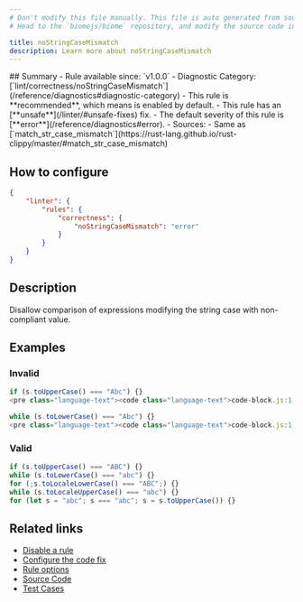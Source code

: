 ```yaml
---
# Don't modify this file manually. This file is auto generated from source, and you will lose your changes next time the website is built.
# Head to the `biomejs/biome` repository, and modify the source code in there.

title: noStringCaseMismatch
description: Learn more about noStringCaseMismatch
---
```


<Tabs>
<TabItem label="JavaScript (and super languages)" icon="seti:javascript">
## Summary
- Rule available since: `v1.0.0`
- Diagnostic Category: [`lint/correctness/noStringCaseMismatch`](/reference/diagnostics#diagnostic-category)
- This rule is **recommended**, which means is enabled by default.
- This rule has an [**unsafe**](/linter/#unsafe-fixes) fix.
- The default severity of this rule is [**error**](/reference/diagnostics#error).
- Sources: 
  - Same as [`match_str_case_mismatch`](https://rust-lang.github.io/rust-clippy/master/#match_str_case_mismatch)

## How to configure
```json title="biome.json"
{
	"linter": {
		"rules": {
			"correctness": {
				"noStringCaseMismatch": "error"
			}
		}
	}
}

```
## Description
Disallow comparison of expressions modifying the string case with non-compliant value.

## Examples

### Invalid

```js
if (s.toUpperCase() === "Abc") {}
<pre class="language-text"><code class="language-text">code-block.js:1:5 <a href="https://biomejs.dev/linter/rules/no-string-case-mismatch">lint/correctness/noStringCaseMismatch</a> <span style="color: #000; background-color: #ddd;"> FIXABLE </span> ━━━━━━━━━━━━━━━━━━━━━━━━━━━━━━━━━━<br /><br />  <strong><span style="color: Tomato;">✖</span></strong> <span style="color: Tomato;">This expression always returns false.</span><br />  <br />  <strong><span style="color: Tomato;">&gt;</span></strong> <strong>1 │ </strong>if (s.toUpperCase() === &quot;Abc&quot;) &#123;&#125;<br />   <strong>   │ </strong>    <strong><span style="color: Tomato;">^</span></strong><strong><span style="color: Tomato;">^</span></strong><strong><span style="color: Tomato;">^</span></strong><strong><span style="color: Tomato;">^</span></strong><strong><span style="color: Tomato;">^</span></strong><strong><span style="color: Tomato;">^</span></strong><strong><span style="color: Tomato;">^</span></strong><strong><span style="color: Tomato;">^</span></strong><strong><span style="color: Tomato;">^</span></strong><strong><span style="color: Tomato;">^</span></strong><strong><span style="color: Tomato;">^</span></strong><strong><span style="color: Tomato;">^</span></strong><strong><span style="color: Tomato;">^</span></strong><strong><span style="color: Tomato;">^</span></strong><strong><span style="color: Tomato;">^</span></strong><strong><span style="color: Tomato;">^</span></strong><strong><span style="color: Tomato;">^</span></strong><strong><span style="color: Tomato;">^</span></strong><strong><span style="color: Tomato;">^</span></strong><strong><span style="color: Tomato;">^</span></strong><strong><span style="color: Tomato;">^</span></strong><strong><span style="color: Tomato;">^</span></strong><strong><span style="color: Tomato;">^</span></strong><strong><span style="color: Tomato;">^</span></strong><strong><span style="color: Tomato;">^</span></strong><br />    <strong>2 │ </strong><br />  <br />  <strong><span style="color: lightgreen;">ℹ</span></strong> <span style="color: lightgreen;">This call convert the string to upper case</span><br />  <br />  <strong><span style="color: Tomato;">&gt;</span></strong> <strong>1 │ </strong>if (s.toUpperCase() === &quot;Abc&quot;) &#123;&#125;<br />   <strong>   │ </strong>    <strong><span style="color: Tomato;">^</span></strong><strong><span style="color: Tomato;">^</span></strong><strong><span style="color: Tomato;">^</span></strong><strong><span style="color: Tomato;">^</span></strong><strong><span style="color: Tomato;">^</span></strong><strong><span style="color: Tomato;">^</span></strong><strong><span style="color: Tomato;">^</span></strong><strong><span style="color: Tomato;">^</span></strong><strong><span style="color: Tomato;">^</span></strong><strong><span style="color: Tomato;">^</span></strong><strong><span style="color: Tomato;">^</span></strong><strong><span style="color: Tomato;">^</span></strong><strong><span style="color: Tomato;">^</span></strong><strong><span style="color: Tomato;">^</span></strong><strong><span style="color: Tomato;">^</span></strong><br />    <strong>2 │ </strong><br />  <br />  <strong><span style="color: lightgreen;">ℹ</span></strong> <span style="color: lightgreen;">... but this value is not in upper case</span><br />  <br />  <strong><span style="color: Tomato;">&gt;</span></strong> <strong>1 │ </strong>if (s.toUpperCase() === &quot;Abc&quot;) &#123;&#125;<br />   <strong>   │ </strong>                        <strong><span style="color: Tomato;">^</span></strong><strong><span style="color: Tomato;">^</span></strong><strong><span style="color: Tomato;">^</span></strong><strong><span style="color: Tomato;">^</span></strong><strong><span style="color: Tomato;">^</span></strong><br />    <strong>2 │ </strong><br />  <br />  <strong><span style="color: lightgreen;">ℹ</span></strong> <span style="color: lightgreen;">Unsafe fix</span><span style="color: lightgreen;">: </span><span style="color: lightgreen;">Use </span><span style="color: lightgreen;"><strong>upper case</strong></span><span style="color: lightgreen;"> string value.</span><br />  <br />    <strong>1</strong>  <strong> │ </strong><span style="color: Tomato;">-</span> <span style="color: Tomato;">i</span><span style="color: Tomato;">f</span><span style="color: Tomato;"><span style="opacity: 0.8;">·</span></span><span style="color: Tomato;">(</span><span style="color: Tomato;">s</span><span style="color: Tomato;">.</span><span style="color: Tomato;">t</span><span style="color: Tomato;">o</span><span style="color: Tomato;">U</span><span style="color: Tomato;">p</span><span style="color: Tomato;">p</span><span style="color: Tomato;">e</span><span style="color: Tomato;">r</span><span style="color: Tomato;">C</span><span style="color: Tomato;">a</span><span style="color: Tomato;">s</span><span style="color: Tomato;">e</span><span style="color: Tomato;">(</span><span style="color: Tomato;">)</span><span style="color: Tomato;"><span style="opacity: 0.8;">·</span></span><span style="color: Tomato;">=</span><span style="color: Tomato;">=</span><span style="color: Tomato;">=</span><span style="color: Tomato;"><span style="opacity: 0.8;">·</span></span><span style="color: Tomato;">&quot;</span><span style="color: Tomato;"><strong>A</strong></span><span style="color: Tomato;"><strong>b</strong></span><span style="color: Tomato;"><strong>c</strong></span><span style="color: Tomato;">&quot;</span><span style="color: Tomato;">)</span><span style="color: Tomato;"><span style="opacity: 0.8;">·</span></span><span style="color: Tomato;">&#123;</span><span style="color: Tomato;">&#125;</span><br />      <strong>1</strong><strong> │ </strong><span style="color: MediumSeaGreen;">+</span> <span style="color: MediumSeaGreen;">i</span><span style="color: MediumSeaGreen;">f</span><span style="color: MediumSeaGreen;"><span style="opacity: 0.8;">·</span></span><span style="color: MediumSeaGreen;">(</span><span style="color: MediumSeaGreen;">s</span><span style="color: MediumSeaGreen;">.</span><span style="color: MediumSeaGreen;">t</span><span style="color: MediumSeaGreen;">o</span><span style="color: MediumSeaGreen;">U</span><span style="color: MediumSeaGreen;">p</span><span style="color: MediumSeaGreen;">p</span><span style="color: MediumSeaGreen;">e</span><span style="color: MediumSeaGreen;">r</span><span style="color: MediumSeaGreen;">C</span><span style="color: MediumSeaGreen;">a</span><span style="color: MediumSeaGreen;">s</span><span style="color: MediumSeaGreen;">e</span><span style="color: MediumSeaGreen;">(</span><span style="color: MediumSeaGreen;">)</span><span style="color: MediumSeaGreen;"><span style="opacity: 0.8;">·</span></span><span style="color: MediumSeaGreen;">=</span><span style="color: MediumSeaGreen;">=</span><span style="color: MediumSeaGreen;">=</span><span style="color: MediumSeaGreen;"><span style="opacity: 0.8;">·</span></span><span style="color: MediumSeaGreen;">&quot;</span><span style="color: MediumSeaGreen;"><strong>A</strong></span><span style="color: MediumSeaGreen;"><strong>B</strong></span><span style="color: MediumSeaGreen;"><strong>C</strong></span><span style="color: MediumSeaGreen;">&quot;</span><span style="color: MediumSeaGreen;">)</span><span style="color: MediumSeaGreen;"><span style="opacity: 0.8;">·</span></span><span style="color: MediumSeaGreen;">&#123;</span><span style="color: MediumSeaGreen;">&#125;</span><br />    <strong>2</strong> <strong>2</strong><strong> │ </strong>  <br />  <br /></code></pre>

```

```js
while (s.toLowerCase() === "Abc") {}
<pre class="language-text"><code class="language-text">code-block.js:1:8 <a href="https://biomejs.dev/linter/rules/no-string-case-mismatch">lint/correctness/noStringCaseMismatch</a> <span style="color: #000; background-color: #ddd;"> FIXABLE </span> ━━━━━━━━━━━━━━━━━━━━━━━━━━━━━━━━━━<br /><br />  <strong><span style="color: Tomato;">✖</span></strong> <span style="color: Tomato;">This expression always returns false.</span><br />  <br />  <strong><span style="color: Tomato;">&gt;</span></strong> <strong>1 │ </strong>while (s.toLowerCase() === &quot;Abc&quot;) &#123;&#125;<br />   <strong>   │ </strong>       <strong><span style="color: Tomato;">^</span></strong><strong><span style="color: Tomato;">^</span></strong><strong><span style="color: Tomato;">^</span></strong><strong><span style="color: Tomato;">^</span></strong><strong><span style="color: Tomato;">^</span></strong><strong><span style="color: Tomato;">^</span></strong><strong><span style="color: Tomato;">^</span></strong><strong><span style="color: Tomato;">^</span></strong><strong><span style="color: Tomato;">^</span></strong><strong><span style="color: Tomato;">^</span></strong><strong><span style="color: Tomato;">^</span></strong><strong><span style="color: Tomato;">^</span></strong><strong><span style="color: Tomato;">^</span></strong><strong><span style="color: Tomato;">^</span></strong><strong><span style="color: Tomato;">^</span></strong><strong><span style="color: Tomato;">^</span></strong><strong><span style="color: Tomato;">^</span></strong><strong><span style="color: Tomato;">^</span></strong><strong><span style="color: Tomato;">^</span></strong><strong><span style="color: Tomato;">^</span></strong><strong><span style="color: Tomato;">^</span></strong><strong><span style="color: Tomato;">^</span></strong><strong><span style="color: Tomato;">^</span></strong><strong><span style="color: Tomato;">^</span></strong><strong><span style="color: Tomato;">^</span></strong><br />    <strong>2 │ </strong><br />  <br />  <strong><span style="color: lightgreen;">ℹ</span></strong> <span style="color: lightgreen;">This call convert the string to lower case</span><br />  <br />  <strong><span style="color: Tomato;">&gt;</span></strong> <strong>1 │ </strong>while (s.toLowerCase() === &quot;Abc&quot;) &#123;&#125;<br />   <strong>   │ </strong>       <strong><span style="color: Tomato;">^</span></strong><strong><span style="color: Tomato;">^</span></strong><strong><span style="color: Tomato;">^</span></strong><strong><span style="color: Tomato;">^</span></strong><strong><span style="color: Tomato;">^</span></strong><strong><span style="color: Tomato;">^</span></strong><strong><span style="color: Tomato;">^</span></strong><strong><span style="color: Tomato;">^</span></strong><strong><span style="color: Tomato;">^</span></strong><strong><span style="color: Tomato;">^</span></strong><strong><span style="color: Tomato;">^</span></strong><strong><span style="color: Tomato;">^</span></strong><strong><span style="color: Tomato;">^</span></strong><strong><span style="color: Tomato;">^</span></strong><strong><span style="color: Tomato;">^</span></strong><br />    <strong>2 │ </strong><br />  <br />  <strong><span style="color: lightgreen;">ℹ</span></strong> <span style="color: lightgreen;">... but this value is not in lower case</span><br />  <br />  <strong><span style="color: Tomato;">&gt;</span></strong> <strong>1 │ </strong>while (s.toLowerCase() === &quot;Abc&quot;) &#123;&#125;<br />   <strong>   │ </strong>                           <strong><span style="color: Tomato;">^</span></strong><strong><span style="color: Tomato;">^</span></strong><strong><span style="color: Tomato;">^</span></strong><strong><span style="color: Tomato;">^</span></strong><strong><span style="color: Tomato;">^</span></strong><br />    <strong>2 │ </strong><br />  <br />  <strong><span style="color: lightgreen;">ℹ</span></strong> <span style="color: lightgreen;">Unsafe fix</span><span style="color: lightgreen;">: </span><span style="color: lightgreen;">Use </span><span style="color: lightgreen;"><strong>lower case</strong></span><span style="color: lightgreen;"> string value.</span><br />  <br />    <strong>1</strong>  <strong> │ </strong><span style="color: Tomato;">-</span> <span style="color: Tomato;">w</span><span style="color: Tomato;">h</span><span style="color: Tomato;">i</span><span style="color: Tomato;">l</span><span style="color: Tomato;">e</span><span style="color: Tomato;"><span style="opacity: 0.8;">·</span></span><span style="color: Tomato;">(</span><span style="color: Tomato;">s</span><span style="color: Tomato;">.</span><span style="color: Tomato;">t</span><span style="color: Tomato;">o</span><span style="color: Tomato;">L</span><span style="color: Tomato;">o</span><span style="color: Tomato;">w</span><span style="color: Tomato;">e</span><span style="color: Tomato;">r</span><span style="color: Tomato;">C</span><span style="color: Tomato;">a</span><span style="color: Tomato;">s</span><span style="color: Tomato;">e</span><span style="color: Tomato;">(</span><span style="color: Tomato;">)</span><span style="color: Tomato;"><span style="opacity: 0.8;">·</span></span><span style="color: Tomato;">=</span><span style="color: Tomato;">=</span><span style="color: Tomato;">=</span><span style="color: Tomato;"><span style="opacity: 0.8;">·</span></span><span style="color: Tomato;">&quot;</span><span style="color: Tomato;"><strong>A</strong></span><span style="color: Tomato;"><strong>b</strong></span><span style="color: Tomato;"><strong>c</strong></span><span style="color: Tomato;">&quot;</span><span style="color: Tomato;">)</span><span style="color: Tomato;"><span style="opacity: 0.8;">·</span></span><span style="color: Tomato;">&#123;</span><span style="color: Tomato;">&#125;</span><br />      <strong>1</strong><strong> │ </strong><span style="color: MediumSeaGreen;">+</span> <span style="color: MediumSeaGreen;">w</span><span style="color: MediumSeaGreen;">h</span><span style="color: MediumSeaGreen;">i</span><span style="color: MediumSeaGreen;">l</span><span style="color: MediumSeaGreen;">e</span><span style="color: MediumSeaGreen;"><span style="opacity: 0.8;">·</span></span><span style="color: MediumSeaGreen;">(</span><span style="color: MediumSeaGreen;">s</span><span style="color: MediumSeaGreen;">.</span><span style="color: MediumSeaGreen;">t</span><span style="color: MediumSeaGreen;">o</span><span style="color: MediumSeaGreen;">L</span><span style="color: MediumSeaGreen;">o</span><span style="color: MediumSeaGreen;">w</span><span style="color: MediumSeaGreen;">e</span><span style="color: MediumSeaGreen;">r</span><span style="color: MediumSeaGreen;">C</span><span style="color: MediumSeaGreen;">a</span><span style="color: MediumSeaGreen;">s</span><span style="color: MediumSeaGreen;">e</span><span style="color: MediumSeaGreen;">(</span><span style="color: MediumSeaGreen;">)</span><span style="color: MediumSeaGreen;"><span style="opacity: 0.8;">·</span></span><span style="color: MediumSeaGreen;">=</span><span style="color: MediumSeaGreen;">=</span><span style="color: MediumSeaGreen;">=</span><span style="color: MediumSeaGreen;"><span style="opacity: 0.8;">·</span></span><span style="color: MediumSeaGreen;">&quot;</span><span style="color: MediumSeaGreen;"><strong>a</strong></span><span style="color: MediumSeaGreen;"><strong>b</strong></span><span style="color: MediumSeaGreen;"><strong>c</strong></span><span style="color: MediumSeaGreen;">&quot;</span><span style="color: MediumSeaGreen;">)</span><span style="color: MediumSeaGreen;"><span style="opacity: 0.8;">·</span></span><span style="color: MediumSeaGreen;">&#123;</span><span style="color: MediumSeaGreen;">&#125;</span><br />    <strong>2</strong> <strong>2</strong><strong> │ </strong>  <br />  <br /></code></pre>

```

### Valid

```js
if (s.toUpperCase() === "ABC") {}
while (s.toLowerCase() === "abc") {}
for (;s.toLocaleLowerCase() === "ABC";) {}
while (s.toLocaleUpperCase() === "abc") {}
for (let s = "abc"; s === "abc"; s = s.toUpperCase()) {}
```

## Related links

- [Disable a rule](/linter/#disable-a-rule)
- [Configure the code fix](/linter#configure-the-code-fix)
- [Rule options](/linter/#rule-options)
- [Source Code](https://github.com/biomejs/biome/blob/main/crates/biome_js_analyze/src/lint/correctness/no_string_case_mismatch.rs)
- [Test Cases](https://github.com/biomejs/biome/blob/main/crates/biome_js_analyze/tests/specs/correctness/noStringCaseMismatch)

</TabItem>
</Tabs>

